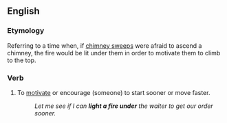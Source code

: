 ==English==

===Etymology===
Referring to a time when, if [[chimney sweep]]s were afraid to ascend a chimney, the fire would be lit under them in order to motivate them to climb to the top.

===Verb===
{{head|en|verb|head=[[light]] [[a]] [[fire]] [[under]] (someone)}}

# {{lb|en|idiomatic}} To [[motivate]] or encourage (someone) to start sooner or move faster.
#: ''Let me see if I can '''light a fire under''' the waiter to get our order sooner.''